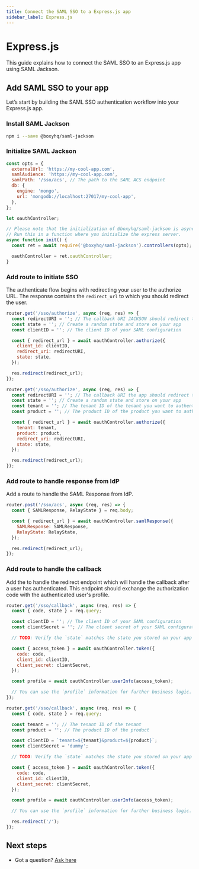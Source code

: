 ```yaml
---
title: Connect the SAML SSO to a Express.js app
sidebar_label: Express.js
---
```



# Express.js

This guide explains how to connect the SAML SSO to an Express.js app using SAML Jackson.

## Add SAML SSO to your app

Let’s start by building the SAML SSO authentication workflow into your Express.js app.

### Install SAML Jackson

```bash
npm i --save @boxyhq/saml-jackson
```

### Initialize SAML Jackson

```javascript
const opts = {
  externalUrl: 'https://my-cool-app.com',
  samlAudience: 'https://my-cool-app.com',
  samlPath: '/sso/acs', // The path to the SAML ACS endpoint
  db: {
    engine: 'mongo',
    url: 'mongodb://localhost:27017/my-cool-app',
  },
};

let oauthController;

// Please note that the initialization of @boxyhq/saml-jackson is async, you cannot run it at the top level
// Run this in a function where you initialize the express server.
async function init() {
  const ret = await require('@boxyhq/saml-jackson').controllers(opts);

  oauthController = ret.oauthController;
}
```

### Add route to initiate SSO

The authenticate flow begins with redirecting your user to the authorize URL. The response contains the `redirect_url` to which you should redirect the user.

<Tabs>
<TabItem value="01" label="Using Client ID" default>

```javascript
router.get('/sso/authorize', async (req, res) => {
  const redirectURI = ''; // The callback URI JACKSON should redirect to after the authentication
  const state = ''; // Create a random state and store on your app
  const clientID = ''; // The client ID of your SAML configuration

  const { redirect_url } = await oauthController.authorize({
    client_id: clientID,
    redirect_uri: redirectURI,
    state: state,
  });

  res.redirect(redirect_url);
});
```

</TabItem>
<TabItem value="02" label="Using Tenant and Product">

```javascript
router.get('/sso/authorize', async (req, res) => {
  const redirectURI = ''; // The callback URI the app should redirect to after the authentication
  const state = ''; // Create a random state and store on your app
  const tenant = ''; // The tenant ID of the tenant you want to authenticate against
  const product = ''; // The product ID of the product you want to authenticate against

  const { redirect_url } = await oauthController.authorize({
    tenant: tenant,
    product: product,
    redirect_uri: redirectURI,
    state: state,
  });

  res.redirect(redirect_url);
});
```

</TabItem>
</Tabs>

### Add route to handle response from IdP

Add a route to handle the SAML Response from IdP.

```javascript
router.post('/sso/acs', async (req, res) => {
  const { SAMLResponse, RelayState } = req.body;

  const { redirect_url } = await oauthController.samlResponse({
    SAMLResponse: SAMLResponse,
    RelayState: RelayState,
  });

  res.redirect(redirect_url);
});
```

### Add route to handle the callback

Add the to handle the redirect endpoint which will handle the callback after a user has authenticated. This endpoint should exchange the authorization code with the authenticated user's profile.

<Tabs>
<TabItem value="01" label="With Client ID and Secret">

```javascript
router.get('/sso/callback', async (req, res) => {
  const { code, state } = req.query;

  const clientID = ''; // The client ID of your SAML configuration
  const clientSecret = ''; // The client secret of your SAML configuration

  // TODO: Verify the `state` matches the state you stored on your app

  const { access_token } = await oauthController.token({
    code: code,
    client_id: clientID,
    client_secret: clientSecret,
  });

  const profile = await oauthController.userInfo(access_token);

  // You can use the `profile` information for further business logic.
});
```

</TabItem>

<TabItem value="02" label="With Tenant and Product">

```javascript
router.get('/sso/callback', async (req, res) => {
  const { code, state } = req.query;

  const tenant = ''; // The tenant ID of the tenant
  const product = ''; // The product ID of the product

  const clientID = `tenant=${tenant}&product=${product}`;
  const clientSecret = 'dummy';

  // TODO: Verify the `state` matches the state you stored on your app

  const { access_token } = await oauthController.token({
    code: code,
    client_id: clientID,
    client_secret: clientSecret,
  });

  const profile = await oauthController.userInfo(access_token);

  // You can use the `profile` information for further business logic.

  res.redirect('/');
});
```

</TabItem>
</Tabs>

## Next steps

- Got a question? [Ask here](https://discord.gg/uyb7pYt4Pa)
